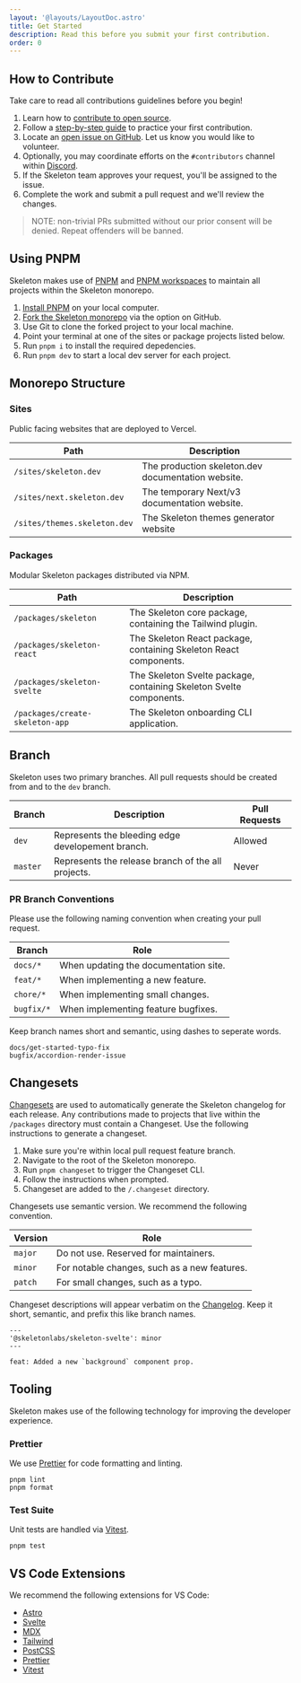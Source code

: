 ```yaml
---
layout: '@layouts/LayoutDoc.astro'
title: Get Started
description: Read this before you submit your first contribution.
order: 0
---
```




## How to Contribute

Take care to read all contributions guidelines before you begin!

1. Learn how to [contribute to open source](https://opensource.guide/how-to-contribute/).
2. Follow a [step-by-step guide](https://github.com/firstcontributions/first-contributions) to practice your first contribution.
3. Locate an [open issue on GitHub](https://github.com/skeletonlabs/skeleton/issues). Let us know you would like to volunteer.
4. Optionally, you may coordinate efforts on the `#contributors` channel within [Discord](https://discord.gg/EXqV7W8MtY).
5. If the Skeleton team approves your request, you'll be assigned to the issue.
6. Complete the work and submit a pull request and we'll review the changes.

> NOTE: non-trivial PRs submitted without our prior consent will be denied. Repeat offenders will be banned.

## Using PNPM

Skeleton makes use of [PNPM](https://pnpm.io/) and [PNPM workspaces](https://pnpm.io/workspaces) to maintain all projects within the Skeleton monorepo.

1. [Install PNPM](https://pnpm.io/installation) on your local computer.
2. [Fork the Skeleton monorepo](https://github.com/skeletonlabs/skeleton) via the option on GitHub.
3. Use Git to clone the forked project to your local machine.
4. Point your terminal at one of the sites or package projects listed below.
5. Run `pnpm i` to install the required depedencies.
6. Run `pnpm dev` to start a local dev server for each project.

## Monorepo Structure

### Sites

Public facing websites that are deployed to Vercel.

| Path                         | Description                                        |
| ---------------------------- | -------------------------------------------------- |
| `/sites/skeleton.dev`        | The production skeleton.dev documentation website. |
| `/sites/next.skeleton.dev`   | The temporary Next/v3 documentation website.       |
| `/sites/themes.skeleton.dev` | The Skeleton themes generator website              |

### Packages

Modular Skeleton packages distributed via NPM.

| Path                            | Description                                                         |
| ------------------------------- | ------------------------------------------------------------------- |
| `/packages/skeleton`            | The Skeleton core package, containing the Tailwind plugin.          |
| `/packages/skeleton-react`      | The Skeleton React package, containing Skeleton React components.   |
| `/packages/skeleton-svelte`     | The Skeleton Svelte package, containing Skeleton Svelte components. |
| `/packages/create-skeleton-app` | The Skeleton onboarding CLI application.                            |

## Branch

Skeleton uses two primary branches. All pull requests should be created from and to the `dev` branch.

| Branch   | Description                                        | Pull Requests                                  |
| -------- | -------------------------------------------------- | ---------------------------------------------- |
| `dev`    | Represents the bleeding edge developement branch.  | <Check size={16} className='inline' /> Allowed |
| `master` | Represents the release branch of the all projects. | <X size={16} className='inline' /> Never       |

### PR Branch Conventions

Please use the following naming convention when creating your pull request.

| Branch     | Role                                  |
| ---------- | ------------------------------------- |
| `docs/*`   | When updating the documentation site. |
| `feat/*`   | When implementing a new feature.      |
| `chore/*`  | When implementing small changes.      |
| `bugfix/*` | When implementing feature bugfixes.   |

Keep branch names short and semantic, using dashes to seperate words.

```
docs/get-started-typo-fix
bugfix/accordion-render-issue
```

## Changesets

[Changesets](https://github.com/changesets/changesets) are used to automatically generate the Skeleton changelog for each release. Any contributions made to projects that live within the `/packages` directory must contain a Changeset. Use the following instructions to generate a changeset.

1. Make sure you're within local pull request feature branch.
2. Navigate to the root of the Skeleton monorepo.
3. Run `pnpm changeset` to trigger the Changeset CLI.
4. Follow the instructions when prompted.
5. Changeset are added to the `/.changeset` directory.

Changesets use semantic version. We recommend the following convention.

| Version | Role                                         |
| ------- | -------------------------------------------- |
| `major` | Do not use. Reserved for maintainers.        |
| `minor` | For notable changes, such as a new features. |
| `patch` | For small changes, such as a typo.           |

Changeset descriptions will appear verbatim on the [Changelog](https://github.com/skeletonlabs/skeleton/blob/dev/packages/skeleton/CHANGELOG.md). Keep it short, semantic, and prefix this like branch names.

```mdx
---
'@skeletonlabs/skeleton-svelte': minor
---

feat: Added a new `background` component prop.
```

## Tooling

Skeleton makes use of the following technology for improving the developer experience.

### Prettier

We use [Prettier](https://prettier.io/) for code formatting and linting.

```console
pnpm lint
pnpm format
```

### Test Suite

Unit tests are handled via [Vitest](https://vitest.dev/).

```console
pnpm test
```

## VS Code Extensions

We recommend the following extensions for VS Code:

-   [Astro](https://marketplace.visualstudio.com/items?itemName=astro-build.astro-vscode)
-   [Svelte](https://marketplace.visualstudio.com/items?itemName=svelte.svelte-vscode)
-   [MDX](https://marketplace.visualstudio.com/items?itemName=unifiedjs.vscode-mdx)
-   [Tailwind](https://marketplace.visualstudio.com/items?itemName=bradlc.vscode-tailwindcss)
-   [PostCSS](https://marketplace.visualstudio.com/items?itemName=csstools.postcss)
-   [Prettier](https://marketplace.visualstudio.com/items?itemName=esbenp.prettier-vscode)
-   [Vitest](https://marketplace.visualstudio.com/items?itemName=vitest.explorer)
